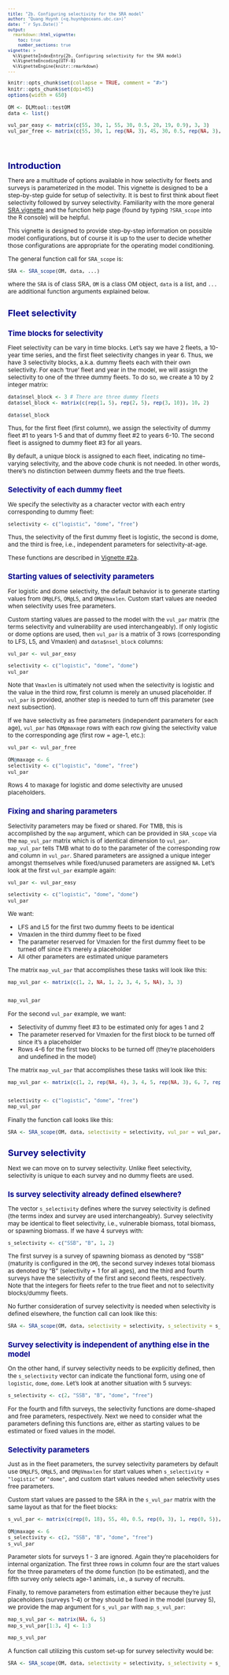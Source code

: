 ```yaml
---
title: "2b. Configuring selectivity for the SRA model"
author: "Quang Huynh (<q.huynh@oceans.ubc.ca>)"
date: "`r Sys.Date()`"
output:
  rmarkdown::html_vignette:
    toc: true
    number_sections: true
vignette: >
  %\VignetteIndexEntry{2b. Configuring selectivity for the SRA model}
  %\VignetteEncoding{UTF-8}
  %\VignetteEngine{knitr::rmarkdown}
---
```

<script type="text/x-mathjax-config">
  MathJax.Hub.Config({ TeX: { equationNumbers: {autoNumber: "all"} } });
</script>

<style type="text/css">

body{ /* Normal  */
   font-size: 12px;
}
td {  /* Table  */
   font-size: 8px;
}
h1 { /* Header 1 */
 font-size: 18px;
 color: DarkBlue;
}
h2 { /* Header 2 */
 font-size: 15px;
 color: DarkBlue;
}
h3 { /* Header 3 */
 font-size: 14px;
 color: DarkBlue;
}
code.r{ /* Code block */
  font-size: 10px;
}
pre { /* Code block */
  font-size: 10px
}
</style>


```r
knitr::opts_chunk$set(collapse = TRUE, comment = "#>")
knitr::opts_chunk$set(dpi=85)
options(width = 650)
```

```r
OM <- DLMtool::testOM
data <- list()

vul_par_easy <- matrix(c(55, 30, 1, 55, 30, 0.5, 20, 19, 0.9), 3, 3)
vul_par_free <- matrix(c(55, 30, 1, rep(NA, 3), 45, 30, 0.5, rep(NA, 3), 0.1, 0.3, 0.7, 1, 1, 1), 6, 3)

```
<br>

# Introduction

There are a multitude of options available in how selectivity for fleets and surveys is parameterized in the model. This vignette is designed to be a step-by-step guide for setup of selectivity. It is best to first think about fleet selectivity followed by survey selectivity. Familiarity with the more general <a href="SRA_scope.html">SRA vignette</a> and the function help page (found by typing `?SRA_scope` into the R console) will be helpful.

This vignette is designed to provide step-by-step information on possible model configurations, but of course it is up to the user to decide whether those configurations are appropriate for the operating model conditioning.

The general function call for `SRA_scope` is:

```r
SRA <- SRA_scope(OM, data, ...)
```

where the `SRA` is of class SRA, `OM` is a class OM object, `data` is a list, and `...` are additional function arguments explained below. 

# Fleet selectivity

## Time blocks for selectivity

Fleet selectivity can be vary in time blocks. Let's say we have 2 fleets, a 10-year time series, and the first fleet selectivity changes in year 6. Thus, we have 3 selectivity blocks, a.k.a. dummy fleets each with their own selectivity. For each 'true' fleet and year in the model, we will assign the selectivity to one of the three dummy fleets. To do so, we create a 10 by 2 integer matrix:

```r
data$nsel_block <- 3 # There are three dummy fleets
data$sel_block <- matrix(c(rep(1, 5), rep(2, 5), rep(3, 10)), 10, 2)
```

```r
data$sel_block
```
Thus, for the first fleet (first column), we assign the selectivity of dummy fleet #1 to years 1-5 and that of dummy fleet #2 to years 6-10. The second fleet is assigned to dummy fleet #3 for all years.

By default, a unique block is assigned to each fleet, indicating no time-varying selectivity, and the above code chunk is not needed. In other words, there's no distinction between dummy fleets and the true fleets.

## Selectivity of each dummy fleet

We specify the selectivity as a character vector with each entry corresponding to dummy fleet:

```r
selectivity <- c("logistic", "dome", "free")
```

Thus, the selectivity of the first dummy fleet is logistic, the second is dome, and the third is free, i.e., independent parameters for selectivity-at-age.

These functions are described in <a href="SRA_scope_eq.html">Vignette #2a</a>.

## Starting values of selectivity parameters

For logistic and dome selectivity, the default behavior is to generate starting values from `OM@LFS`, `OM@L5`, and `OM@Vmaxlen`. Custom start values are needed when selectivity uses free parameters.

Custom starting values are passed to the model with the `vul_par` matrix (the terms selectivity and vulnerability are used interchangeably). If only logistic or dome options are used, then `vul_par` is a matrix of 3 rows (corresponding to LFS, L5, and Vmaxlen) and `data$nsel_block` columns:

```r
vul_par <- vul_par_easy
```
```r
selectivity <- c("logistic", "dome", "dome")
vul_par
```

Note that `Vmaxlen` is ultimately not used when the selectivity is logistic and the value in the third row, first column is merely an unused placeholder. If `vul_par` is provided, another step is needed to turn off this parameter (see next subsection).

If we have selectivity as free parameters (independent parameters for each age), `vul_par` has `OM@maxage` rows with each row giving the selectivity value to the corresponding age (first row = age-1, etc.):

```r
vul_par <- vul_par_free
```
```r
OM@maxage <- 6
selectivity <- c("logistic", "dome", "free")
vul_par
```

Rows 4 to maxage for logistic and dome selectivity are unused placeholders.

## Fixing and sharing parameters

Selectivity parameters may be fixed or shared. For TMB, this is accomplished by the `map` argument, which can be provided in `SRA_scope` via the `map_vul_par` matrix which is of identical dimension to `vul_par`. `map_vul_par` tells TMB what to do to the parameter of the corresponding row and column in `vul_par`. Shared parameters are assigned a unique integer amongst themselves while fixed/unused parameters are assigned `NA`. Let's look at the first `vul_par` example again:

```r
vul_par <- vul_par_easy
```
```r
selectivity <- c("logistic", "dome", "dome")
vul_par
```

We want:

- LFS and L5 for the first two dummy fleets to be identical
- Vmaxlen in the third dummy fleet to be fixed
- The parameter reserved for Vmaxlen for the first dummy fleet to be turned off since it's merely a placeholder
- All other parameters are estimated unique parameters 

The matrix `map_vul_par` that accomplishes these tasks will look like this:

```r
map_vul_par <- matrix(c(1, 2, NA, 1, 2, 3, 4, 5, NA), 3, 3)
 
```
```r
map_vul_par
```

For the second `vul_par` example, we want:

- Selectivity of dummy fleet #3 to be estimated only for ages 1 and 2
- The parameter reserved for Vmaxlen for the first block to be turned off since it's a placeholder
- Rows 4-6 for the first two blocks to be turned off (they're placeholders and undefined in the model)

The matrix `map_vul_par` that accomplishes these tasks will look like this:

```r
map_vul_par <- matrix(c(1, 2, rep(NA, 4), 3, 4, 5, rep(NA, 3), 6, 7, rep(NA, 4)), 6, 3)
 
```
```r
selectivity <- c("logistic", "dome", "free")
map_vul_par
```

Finally the function call looks like this:

```r
SRA <- SRA_scope(OM, data, selectivity = selectivity, vul_par = vul_par, map_vul_par = map_vul_par, ...)
```

# Survey selectivity 

Next we can move on to survey selectivity. Unlike fleet selectivity, selectivity is unique to each survey and no dummy fleets are used.

## Is survey selectivity already defined elsewhere?

The vector `s_selectivity` defines where the survey selectivity is defined (the terms index and survey are used interchangeably). Survey selectivity may be identical to fleet selectivity, i.e., vulnerable biomass, total biomass, or spawning biomass. If we have 4 surveys with:

```r
s_selectivity <- c("SSB", "B", 1, 2)
```

The first survey is a survey of spawning biomass as denoted by "SSB" (maturity is configured in the `OM`), the second survey indexes total biomass as denoted by "B" (selectivity = 1 for all ages), and the third and fourth surveys have the selectivity of the first and second fleets, respectively. Note that the integers for fleets refer to the true fleet and not to selectivity blocks/dummy fleets. 

No further consideration of survey selectivity is needed when selectivity is defined elsewhere, the function call can look like this:

```r
SRA <- SRA_scope(OM, data, selectivity = selectivity, s_selectivity = s_selectivity, ...)
```

## Survey selectivity is independent of anything else in the model

On the other hand, if survey selectivity needs to be explicitly defined, then the `s_selectivity` vector can indicate the functional form, using one of `logistic`, `dome`, `dome`. Let's look at another situation with 5 surveys:

```r
s_selectivity <- c(2, "SSB", "B", "dome", "free")
```

For the fourth and fifth surveys, the selectivity functions are dome-shaped and free parameters, respectively. Next we need to consider what the parameters defining this functions are, either as starting values to be estimated or fixed values in the model.

## Selectivity parameters

Just as in the fleet parameters, the survey selectivity parameters by default use `OM@LFS`, `OM@L5`, and `OM@Vmaxlen` for start values when `s_selectivity = "logistic"` or `"dome"`, and custom start values needed when selectivity uses free parameters. 

Custom start values are passed to the SRA in the `s_vul_par` matrix with the same layout as that for the fleet blocks:

```r
s_vul_par <- matrix(c(rep(0, 18), 55, 40, 0.5, rep(0, 3), 1, rep(0, 5)), 6, 5)
```
```r
OM@maxage <- 6
s_selectivity <- c(2, "SSB", "B", "dome", "free")
s_vul_par
```

Parameter slots for surveys 1 - 3 are ignored. Again they're placeholders for internal organization. The first three rows in column four are the start values for the three parameters of the dome function (to be estimated), and the fifth survey only selects age-1 animals, i.e., a survey of recruits.

Finally, to remove parameters from estimation either because they're just placeholders (surveys 1-4) or they should be fixed in the model (survey 5), we provide the map argument for `s_vul_par` with `map_s_vul_par`:

```r
map_s_vul_par <- matrix(NA, 6, 5)
map_s_vul_par[1:3, 4] <- 1:3
```
```r
map_s_vul_par
```

A function call utilizing this custom set-up for survey selectivity would be:

```r
SRA <- SRA_scope(OM, data, selectivity = selectivity, s_selectivity = s_selectivity, s_vul_par = s_vul_par, map_s_vul_par = map_s_vul_par, ...)
```

